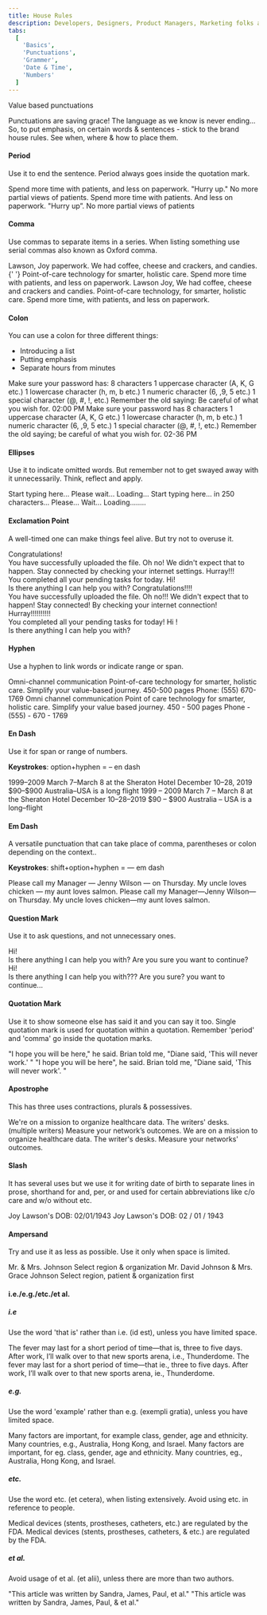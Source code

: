 ```yaml
---
title: House Rules
description: Developers, Designers, Product Managers, Marketing folks and UX-ers you've got this! Use these tools to write creatively, effectively and brilliantly.
tabs:
  [
    'Basics',
    'Punctuations',
    'Grammer',
    'Date & Time',
    'Numbers'
  ]
---
```


<Heading>Value based punctuations</Heading>

Punctuations are saving grace! The language as we know is never ending... So, to put emphasis, on certain words & sentences - stick to the brand house rules. See when, where & how to place them.

#### Period

Use it to end the sentence. Period always goes inside the quotation mark.

<Rules>
  <DOs>
    <InlineMessage>
      <IconWrapper>
        Spend more time with patients, and less on
        paperwork.
      </IconWrapper>
    </InlineMessage>
    <InlineMessage>
      <IconWrapper> "Hurry up." </IconWrapper>
    </InlineMessage>
    <InlineMessage>
      <IconWrapper>
        No more partial views of patients.
      </IconWrapper>
    </InlineMessage>
  </DOs>
  <DONTs>
    <InlineMessage>
      <IconWrapper iconType='error'>
        Spend more time with patients. And less on
        paperwork.
      </IconWrapper>
    </InlineMessage>
    <InlineMessage>
      <IconWrapper iconType='error'>
        "Hurry up”.
      </IconWrapper>
    </InlineMessage>
    <InlineMessage>
      <IconWrapper iconType='error'>
        No more partial views of patients
      </IconWrapper>
    </InlineMessage>
  </DONTs>
</Rules>
<br />

#### Comma

Use commas to separate items in a series. When listing something use serial commas also known as Oxford comma.

<Rules>
  <DOs>
    <InlineMessage>
      <IconWrapper>Lawson, Joy paperwork.</IconWrapper>
    </InlineMessage>
    <InlineMessage>
      <IconWrapper>
        We had coffee, cheese and crackers, and
        candies.{' '}
      </IconWrapper>
    </InlineMessage>
    <InlineMessage>
      <IconWrapper>
        Point-of-care technology for smarter, holistic care.
      </IconWrapper>
    </InlineMessage>
    <InlineMessage>
      <IconWrapper>
        Spend more time with patients, and less on
        paperwork.
      </IconWrapper>
    </InlineMessage>
  </DOs>
  <DONTs>
    <InlineMessage>
      <IconWrapper iconType='error'>
        Lawson Joy,
      </IconWrapper>
    </InlineMessage>
    <InlineMessage>
      <IconWrapper iconType='error'>
        We had coffee, cheese and crackers and candies.
      </IconWrapper>
    </InlineMessage>
    <InlineMessage>
      <IconWrapper iconType='error'>
        Point-of-care technology, for smarter, holistic
        care.
      </IconWrapper>
    </InlineMessage>
    <InlineMessage>
      <IconWrapper iconType='error'>
        Spend more time, with patients, and less on
        paperwork.
      </IconWrapper>
    </InlineMessage>
  </DONTs>
</Rules>
<br />

#### Colon

You can use a colon for three different things:

<ul>
  <li>Introducing a list</li>
  <li>Putting emphasis</li>
  <li>Separate hours from minutes</li>
</ul>

<Rules>
  <DOs>
    <InlineMessage>
      <IconWrapper>
        Make sure your password has: 8 characters 1
        uppercase character (A, K, G etc.) 1 lowercase
        character (h, m, b etc.) 1 numeric character (6, ,9,
        5 etc.) 1 special character (@, #, !, etc.)
      </IconWrapper>
    </InlineMessage>
    <InlineMessage>
      <IconWrapper>
        Remember the old saying: Be careful of what you wish
        for.
      </IconWrapper>
    </InlineMessage>
    <InlineMessage>
      <IconWrapper>02:00 PM</IconWrapper>
    </InlineMessage>
  </DOs>
  <DONTs>
    <InlineMessage>
      <IconWrapper iconType='error'>
        Make sure your password has 8 characters 1 uppercase
        character (A, K, G etc.) 1 lowercase character (h,
        m, b etc.) 1 numeric character (6, ,9, 5 etc.) 1
        special character (@, #, !, etc.)
      </IconWrapper>
    </InlineMessage>
    <InlineMessage>
      <IconWrapper iconType='error'>
        Remember the old saying; be careful of what you wish
        for.
      </IconWrapper>
    </InlineMessage>
    <InlineMessage>
      <IconWrapper iconType='error'>02-36 PM</IconWrapper>
    </InlineMessage>
  </DONTs>
</Rules>
<br />

#### Ellipses

Use it to indicate omitted words. But remember not to get swayed away with it unnecessarily. Think, reflect and apply.

<Rules>
  <DOs>
    <InlineMessage>
      <IconWrapper>Start typing here...</IconWrapper>
    </InlineMessage>
    <InlineMessage>
      <IconWrapper>Please wait...</IconWrapper>
    </InlineMessage>
    <InlineMessage>
      <IconWrapper>Loading...</IconWrapper>
    </InlineMessage>
  </DOs>
  <DONTs>
    <InlineMessage>
      <IconWrapper iconType='error'>
        Start typing here... in 250 characters...
      </IconWrapper>
    </InlineMessage>
    <InlineMessage>
      <IconWrapper iconType='error'>
        Please... Wait...
      </IconWrapper>
    </InlineMessage>
    <InlineMessage>
      <IconWrapper iconType='error'>
        Loading........
      </IconWrapper>
    </InlineMessage>
  </DONTs>
</Rules>
<br />

#### Exclamation Point

A well-timed one can make things feel alive. But try not to overuse it.

<Rules>
  <DOs>
    <InlineMessage>
      <IconWrapper>
       Congratulations!
        <br />
      You have successfully uploaded the file.
      </IconWrapper>
    </InlineMessage>
    <InlineMessage>
      <IconWrapper>
        Oh no! We didn't expect that to happen.
        Stay connected by checking your internet settings.
      </IconWrapper>
    </InlineMessage>
    <InlineMessage>
      <IconWrapper>
        Hurray!!!
        <br />
        You completed all your pending tasks for today.
      </IconWrapper>
    </InlineMessage>
    <InlineMessage>
      <IconWrapper>
        Hi!
        <br />
        Is there anything I can help you with?
      </IconWrapper>
    </InlineMessage>

  </DOs>
  <DONTs>
    <InlineMessage>
      <IconWrapper iconType='error'>
        Congratulations!!!!
        <br />
        You have successfully uploaded the file.
      </IconWrapper>
    </InlineMessage>
    <InlineMessage>
      <IconWrapper iconType='error'>
       Oh no!!! We didn't expect that to happen! Stay connected! By checking your internet connection!
      </IconWrapper>
    </InlineMessage>
    <InlineMessage>
      <IconWrapper iconType='error'>
        Hurray!!!!!!!!!!
        <br />
        You completed all your pending tasks for today!
      </IconWrapper>
    </InlineMessage>
    <InlineMessage>
      <IconWrapper iconType='error'>
        Hi !
        <br />
        Is there anything I can help you with?
      </IconWrapper>
    </InlineMessage>
  </DONTs>
</Rules>
<br />

#### Hyphen

Use a hyphen to link words or indicate range or span.

<Rules>
  <DOs>
    <InlineMessage>
      <IconWrapper>Omni-channel communication</IconWrapper>
    </InlineMessage>
    <InlineMessage>
      <IconWrapper>
        Point-of-care technology for smarter, holistic care.
      </IconWrapper>
    </InlineMessage>
    <InlineMessage>
      <IconWrapper>
        Simplify your value-based journey.
      </IconWrapper>
    </InlineMessage>
    <InlineMessage>
      <IconWrapper>450-500 pages</IconWrapper>
    </InlineMessage>
    <InlineMessage>
      <IconWrapper>Phone: (555) 670-1769</IconWrapper>
    </InlineMessage>
  </DOs>
  <DONTs>
    <InlineMessage>
      <IconWrapper iconType='error'>
        Omni channel communication
      </IconWrapper>
    </InlineMessage>
    <InlineMessage>
      <IconWrapper iconType='error'>
        Point of care technology for smarter, holistic care.
      </IconWrapper>
    </InlineMessage>
    <InlineMessage>
      <IconWrapper iconType='error'>
        Simplify your value based journey.
      </IconWrapper>
    </InlineMessage>
    <InlineMessage>
      <IconWrapper iconType='error'>
        450 - 500 pages
      </IconWrapper>
    </InlineMessage>
    <InlineMessage>
      <IconWrapper iconType='error'>
        Phone - (555) - 670 - 1769
      </IconWrapper>
    </InlineMessage>
  </DONTs>
</Rules>
<br />

#### En Dash

Use it for span or range of numbers.

<b>Keystrokes</b>: option+hyphen = – en dash

<Rules>
  <DOs>
    <InlineMessage>
      <IconWrapper>1999–2009</IconWrapper>
    </InlineMessage>
    <InlineMessage>
      <IconWrapper>
        March 7–March 8 at the Sheraton Hotel
      </IconWrapper>
    </InlineMessage>
    <InlineMessage>
      <IconWrapper>December 10–28, 2019</IconWrapper>
    </InlineMessage>
    <InlineMessage>
      <IconWrapper>$90–$900</IconWrapper>
    </InlineMessage>
    <InlineMessage>
      <IconWrapper>
        Australia–USA is a long flight
      </IconWrapper>
    </InlineMessage>
  </DOs>
  <DONTs>
    <InlineMessage>
      <IconWrapper iconType='error'>
        1999 – 2009
      </IconWrapper>
    </InlineMessage>
    <InlineMessage>
      <IconWrapper iconType='error'>
        March 7 – March 8 at the Sheraton Hotel
      </IconWrapper>
    </InlineMessage>
    <InlineMessage>
      <IconWrapper iconType='error'>
        December 10–28–2019
      </IconWrapper>
    </InlineMessage>
    <InlineMessage>
      <IconWrapper iconType='error'>$90 – $900</IconWrapper>
    </InlineMessage>
    <InlineMessage>
      <IconWrapper iconType='error'>
        Australia – USA is a long–flight
      </IconWrapper>
    </InlineMessage>
  </DONTs>
</Rules>
<br />

#### Em Dash

A versatile punctuation that can take place of comma, parentheses or colon depending on the context..

<b>Keystrokes</b>: shift+option+hyphen = — em dash

<Rules>
  <DOs>
    <InlineMessage>
      <IconWrapper>
        Please call my Manager — Jenny Wilson — on Thursday.
      </IconWrapper>
    </InlineMessage>
    <InlineMessage>
      <IconWrapper>
        My uncle loves chicken — my aunt loves salmon.
      </IconWrapper>
    </InlineMessage>
  </DOs>
  <DONTs>
    <InlineMessage>
      <IconWrapper iconType='error'>
        Please call my Manager—Jenny Wilson—on Thursday.
      </IconWrapper>
    </InlineMessage>
    <InlineMessage>
      <IconWrapper iconType='error'>
        My uncle loves chicken—my aunt loves salmon.
      </IconWrapper>
    </InlineMessage>
  </DONTs>
</Rules>
<br />

#### Question Mark

Use it to ask questions, and not unnecessary ones.

<Rules>
  <DOs>
    <InlineMessage>
      <IconWrapper>
        Hi!
        <br />
        Is there anything I can help you with?
      </IconWrapper>
    </InlineMessage>
    <InlineMessage>
      <IconWrapper>
        Are you sure you want to continue?
      </IconWrapper>
    </InlineMessage>
  </DOs>
  <DONTs>
    <InlineMessage>
      <IconWrapper iconType='error'>
        Hi!
        <br />
        Is there anything I can help you with???
      </IconWrapper>
    </InlineMessage>
    <InlineMessage>
      <IconWrapper iconType='error'>
        Are you sure? you want to continue...
      </IconWrapper>
    </InlineMessage>
  </DONTs>
</Rules>
<br />

#### Quotation Mark

Use it to show someone else has said it and you can say it too. Single quotation mark is used for quotation within a quotation. Remember 'period' and 'comma' go inside the quotation marks.

<Rules>
  <DOs>
    <InlineMessage>
      <IconWrapper>
        "I hope you will be here," he said.
      </IconWrapper>
    </InlineMessage>
    <InlineMessage>
      <IconWrapper>
        Brian told me, "Diane said, 'This will never work.'
        "
      </IconWrapper>
    </InlineMessage>
  </DOs>
  <DONTs>
    <InlineMessage>
      <IconWrapper iconType='error'>
        "I hope you will be here", he said.
      </IconWrapper>
    </InlineMessage>
    <InlineMessage>
      <IconWrapper iconType='error'>
        Brian told me, "Diane said, 'This will never work'.
        "
      </IconWrapper>
    </InlineMessage>
  </DONTs>
</Rules>
<br />

#### Apostrophe

This has three uses contractions, plurals & possessives.

<Rules>
  <DOs>
    <InlineMessage>
      <IconWrapper>
        We're on a mission to organize healthcare data.
      </IconWrapper>
    </InlineMessage>
    <InlineMessage>
      <IconWrapper>
        The writers' desks. (multiple writers)
      </IconWrapper>
    </InlineMessage>
    <InlineMessage>
      <IconWrapper>
        Measure your network’s outcomes.
      </IconWrapper>
    </InlineMessage>
  </DOs>
  <DONTs>
    <InlineMessage>
      <IconWrapper iconType='error'>
        We are on a mission to organize healthcare data.
      </IconWrapper>
    </InlineMessage>
    <InlineMessage>
      <IconWrapper iconType='error'>
        The writer's desks.
      </IconWrapper>
    </InlineMessage>
    <InlineMessage>
      <IconWrapper iconType='error'>
        Measure your networks' outcomes.
      </IconWrapper>
    </InlineMessage>
  </DONTs>
</Rules>
<br />

#### Slash

It has several uses but we use it for writing date of birth to separate lines in prose, shorthand for and, per, or and used for certain abbreviations like c/o care and w/o without etc.

<Rules>
  <DOs>
    <InlineMessage>
      <IconWrapper>
        Joy Lawson's DOB: 02/01/1943
      </IconWrapper>
    </InlineMessage>
  </DOs>
  <DONTs>
    <InlineMessage>
      <IconWrapper iconType='error'>
        Joy Lawson's DOB: 02 / 01 / 1943
      </IconWrapper>
    </InlineMessage>
  </DONTs>
</Rules>
<br />

#### Ampersand

Try and use it as less as possible. Use it only when space is limited.

<Rules>
  <DOs>
    <InlineMessage>
      <IconWrapper>
        Mr. & Mrs. Johnson
      </IconWrapper>
    </InlineMessage>
    <InlineMessage>
      <IconWrapper>
        Select region & organization
      </IconWrapper>
    </InlineMessage>
  </DOs>
  <DONTs>
    <InlineMessage>
      <IconWrapper iconType='error'>
        Mr. David Johnson & Mrs. Grace Johnson
      </IconWrapper>
    </InlineMessage>
    <InlineMessage>
      <IconWrapper iconType='error'>
        Select region, patient & organization first
      </IconWrapper>
    </InlineMessage>
  </DONTs>
</Rules>
<br />

#### i.e./e.g./etc./et al.

##### i.e

Use the word 'that is' rather than i.e. (id est), unless you have limited space.

<Rules>
  <DOs>
    <InlineMessage>
      <IconWrapper>
        The fever may last for a short period of time—that
        is, three to five days.
      </IconWrapper>
    </InlineMessage>
    <InlineMessage>
      <IconWrapper>
        After work, I’ll walk over to that new sports arena,
        i.e., Thunderdome.
      </IconWrapper>
    </InlineMessage>
  </DOs>
  <DONTs>
    <InlineMessage>
      <IconWrapper iconType='error'>
        The fever may last for a short period of time—that
        ie., three to five days.
      </IconWrapper>
    </InlineMessage>
    <InlineMessage>
      <IconWrapper iconType='error'>
        After work, I’ll walk over to that new sports arena,
        ie., Thunderdome.
      </IconWrapper>
    </InlineMessage>
  </DONTs>
</Rules>
<br />

##### e.g.

Use the word 'example' rather than e.g. (exempli gratia), unless you have limited space.

<Rules>
  <DOs>
    <InlineMessage>
      <IconWrapper>
        Many factors are important, for example class,
        gender, age and ethnicity.
      </IconWrapper>
    </InlineMessage>
    <InlineMessage>
      <IconWrapper>
        Many countries, e.g., Australia, Hong Kong, and
        Israel.
      </IconWrapper>
    </InlineMessage>
  </DOs>
  <DONTs>
    <InlineMessage>
      <IconWrapper iconType='error'>
        Many factors are important, for eg. class, gender,
        age and ethnicity.
      </IconWrapper>
    </InlineMessage>
    <InlineMessage>
      <IconWrapper iconType='error'>
        Many countries, eg., Australia, Hong Kong, and
        Israel.
      </IconWrapper>
    </InlineMessage>
  </DONTs>
</Rules>
<br />

##### etc.

Use the word etc. (et cetera), when listing extensively. Avoid using etc. in reference to people.

<Rules>
  <DOs>
    <InlineMessage>
      <IconWrapper>
        Medical devices (stents, prostheses, catheters,
        etc.) are regulated by the FDA.
      </IconWrapper>
    </InlineMessage>
  </DOs>
  <DONTs>
    <InlineMessage>
      <IconWrapper iconType='error'>
        Medical devices (stents, prostheses, catheters, &
        etc.) are regulated by the FDA.
      </IconWrapper>
    </InlineMessage>
  </DONTs>
</Rules>
<br />

##### et al.

Avoid usage of et al. (et alii), unless there are more than two authors.

<Rules>
  <DOs>
    <InlineMessage>
      <IconWrapper>
        "This article was written by Sandra, James, Paul, et
        al."
      </IconWrapper>
    </InlineMessage>
  </DOs>
  <DONTs>
    <InlineMessage>
      <IconWrapper iconType='error'>
        "This article was written by Sandra, James, Paul, &
        et al."
      </IconWrapper>
    </InlineMessage>
  </DONTs>
</Rules>
<br />
